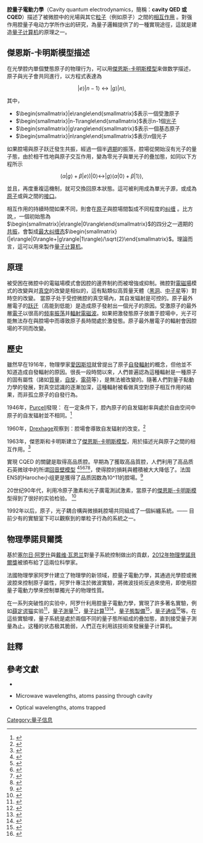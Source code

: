 '''腔量子電動力學'''（Cavity quantum electrodynamics，簡稱：'''cavity QED 或 CQED'''）描述了被微腔中的光場與其它[[粒子|粒子]]（例如原子）之間的[[相互作用|相互作用]] 。對强作用腔量子电动力学所作出的研究，為量子邏輯提供了的一種實現途徑，這就是建造[[量子计算机|量子计算机]]的原理之一。

==傑恩斯-卡明斯模型描述==
在光學腔内單個雙態原子的物理行为，可以用[[傑恩斯-卡明斯模型|傑恩斯-卡明斯模型]]来做数学描述，原子與光子會共同進行{{le|真空拉比振荡|vacuum Rabi oscillation}}，以方程式表達為
:<math>|e\rangle|n-1\rangle\leftrightarrow|g\rangle|n\rangle,</math>

其中，
* <math>\begin{smallmatrix}|e\rangle\end{smallmatrix}</math>表示一個受激原子
* <math>\begin{smallmatrix}|n-1\rangle\end{smallmatrix}</math>表示n-1個[[光子|光子]]
* <math>\begin{smallmatrix}|g\rangle\end{smallmatrix}</math>表示一個基态原子
* <math>\begin{smallmatrix}|n\rangle\end{smallmatrix}</math>表示n個光子

如果腔場與原子跃迁發生共振，經過一個半[[週期|週期]]的振荡，腔場從開始沒有光子的量子態，由於相干性地與原子交互作用，變為零光子與單光子的疊加態，如同以下方程所示
:<math>(\alpha|g\rangle+\beta|e\rangle)|0\rangle\leftrightarrow|g\rangle(\alpha|0\rangle+\beta|1\rangle),</math>

並且，再度重複這機制，就可交換回原本狀態。這可被利用成為單光子源，或成為[[原子|原子]]或{{le|囚禁离子量子计算机|trapped ion quantum computer}}與{{le|光量子通信|optical quantum communication}}之間的[[接口|接口]]。

相互作用的持續時間如果不同，則會在[[原子|原子]]與腔場間製成不同程度的[[量子糾纏|纠缠]] 。比方說,，一個初始態為<math>\begin{smallmatrix}|e\rangle|0\rangle\end{smallmatrix}</math>的四分之一週期的[[共振|共振]]，會製成[[量子糾纏|最大纠缠态]]<math>\begin{smallmatrix}
(|e\rangle|0\rangle+|g\rangle|1\rangle)/\sqrt{2}\end{smallmatrix}
</math>。理論而言，這可以用來製作[[量子计算机|量子计算机]]。

== 原理 ==
被受困在微腔中的電磁場模式會因腔的邊界制約而被增強或抑制。微腔對[[电磁场|電磁場]]模式的改變與对[[真空|真空]]的改變是相似的，這有點類似高質量天體（[[黑洞|黑洞]]、[[中子星|中子星]]等）對時空的改變。 當原子处于受控微腔的真空場內，其自发辐射是可控的。原子最外層電子的[[跃迁|跃迁]]（高能到低能）是造成原子發射出一個光子的原因。受激原子的最外層[[電子|電子]]以很高的[[频率|频率]][[振荡|振荡]]并[[輻射|輻射]][[電磁波|電磁波]]。如果把激發態原子放置于腔場中，光子可能無法存在與腔場中而導致原子長時間處於激發態。原子最外層電子的輻射會因腔場的不同而改變。

== 歷史 ==
雖然早在1916年，物理學家[[愛因斯坦|愛因斯坦]]就曾提出了原子[[自發輻射|自發輻射]]的概念，但他並不知道造成自發輻射的原因。很長一段時間以來，人們普遍認為這種輻射是一種原子的固有屬性（諸如[[質量|質量]]，[[自旋|自旋]]，[[電荷|電荷]]等），是無法被改變的。隨著人們對量子點動力學的發展，對真空認識的逐漸加深，這種輻射被看做真空對原子相互作用的結果，而非孤立原子的自發行為。

1946年，[[Purcell|Purcell]]發現： 在一定条件下，腔內原子的自发辐射率與處於自由空间中原子的自发辐射並不相同。<ref>{{Cite journal|title=|author=Purcell E M.|url=|journal=Phys Rev.|issue=|doi=|others=|year=1945|volume=69|page=681|pmid=}}</ref>

1960年，[[Drexhage|Drexhage]]观察到：腔場會導致自发辐射的改变。<ref>{{Cite journal|title=Prigress in Optics(ed. by Wolf E)|author=Drexhage K H.|url=|journal=New York: North Holland|issue=|doi=|others=|year=1974|volume=|page=|pmid=}}</ref>

1963年，傑恩斯和卡明斯建立了[[傑恩斯-卡明斯模型|傑恩斯-卡明斯模型]]，用於描述光與原子之間的相互作用。<ref>{{Cite journal|title=|author=Jaynes E T, Cummings F W .|url=|journal=Proc.|issue=|doi=|others=|year=1963|volume=58|page=89|pmid=}}</ref>

實現 CQED 的關鍵是取得高品质腔。早期為了獲取高品質腔，人們利用了高品质石英微球中的所谓[[回音壁微腔|回音壁模型]] <ref>{{Cite journal|title=|author=Braginsky V B, Ilchenko V S, Sov.|url=|journal=Phys. Dokl.|issue=|doi=|others=|year=1987|volume=32|page=307|pmid=}}</ref><ref>{{Cite journal|title=|author=Braginsky V B, Gorodetsky et al|url=|journal=Phys. Lett.|issue=|doi=|others=|year=18987|volume=173|page=393|pmid=}}</ref><ref>{{Cite journal|title=|author=Collot L, Lefevre-Sequin V, Brune M et al.|url=|journal=Europhys. Lett.|issue=|doi=|others=|year=1993|volume=23|page=372|pmid=}}</ref><ref>{{Cite journal|title=|author=金乐天，王克逸，周绍祥|url=|journal=物理.|issue=|doi=|others=|year=2002|volume=31|page=642|pmid=}}</ref><ref>{{Cite journal|title=|author=gorodetsky M L et al.|url=|journal=Opt. Lett.|issue=|doi=|others=|year=1996|volume=21|page=453|pmid=}}</ref>，使得腔的損耗與體積被大大降低了。法国ENS的Haroche小组更是獲得了品质因数為10^11的腔場。<ref>{{Cite journal|title=|author=Haroche S, Kleppner D.|url=|journal=Phys. Today.|issue=|doi=|others=|year=1989|volume=1|page=24|pmid=}}</ref>

20世纪90年代，利用冷原子激素和光子廣電測試激素，當原子的[[傑恩斯-卡明斯模型|傑恩斯-卡明斯模型]]得到了很好的实验检验。 <ref>{{Cite journal|title=|author=Vuckovic J, Loncar M, Mabuchi H et al.|url=|journal=Phys. Rev.|issue=|doi=|others=|year=2002|volume=55|page=016608|pmid=}}</ref>

1992年以后，原子，光子耦合構與微損耗腔場共同組成了一個糾纏系統。—— 目前少有的實驗室下可以觀察到的單粒子行為的系統之一。


==物理學諾貝爾獎==
基於[[塞尔日·阿罗什|塞尔日·阿罗什]]與[[戴维·瓦恩兰|戴维·瓦恩兰]]對量子系統控制做出的貢獻，[[诺贝尔物理学奖得主列表|2012年物理學諾貝爾獎]]被頒布給了這兩位科學家。

法國物理學家阿罗什建立了物理學的新领域，腔量子電動力學，其通過光學腔或微波腔來控制原子屬性，阿罗什專注於微波實驗，將微波技術反過來使用，即使用腔量子電動力學來控制單獨光子的物理性質。

在一系列突破性的实验中，阿罗什利用腔量子電動力學，實現了許多著名實驗，例如[[薛定谔猫|薛定谔猫]]实验<ref>{{Cite journal|title=Die Gegenwartige Situation|author=Schrodinger E.|url=|journal=Der Quantenmechanik Naturwissenschaften|issue=|doi=|others=|year=1935|volume=23|page=807|pmid=}}</ref>，[[量子測量|量子測量]]<ref>{{Cite journal|title=Quantum Measurement.|author=Thorne K S et al.|url=|journal=Cambridge University Press|issue=|doi=|others=|year=1992|volume=|page=|pmid=}}</ref>，[[量子計算|量子計算]]<ref>{{Cite journal|title=|author=Pellizzar T, Gardliner S, Cirac J I et al.|url=|journal=Phys. Rev. lett.|issue=|doi=|others=|year=1955|volume=75|page=3788|pmid=}}</ref><ref>{{Cite journal|title=|author=Turchette Q A, Hood, J I, Mabuchi H ea al.|url=|journal=Phys. Rev. Lett.|issue=|doi=|others=|year=1995|volume=75|page=4710|pmid=}}</ref>，[[量子態製備|量子態製備]]<ref>{{Cite journal|title=|author=Parkins A S, Marte P, Zoller P et al.|url=|journal=Phys. Rev. Lett.|issue=|doi=|others=|year=1993|volume=71|page=3095|pmid=}}</ref>，[[量子通信|量子通信]]<ref>{{Cite journal|title=|author=Cirac J I, Zoller P, Kimble J  H et al.|url=|journal=Phys, Rev. Lett.|issue=|doi=|others=|year=1997|volume=44|page=1727|pmid=}}</ref>等。在這些實驗哩，量子系統是處於兩個不同的量子態所組成的疊加態，直到接受量子測量為止。这種的状态极其脆弱，人們正在利用該技術來發展量子计算机。
==註釋==
{{reflist|2}}

==參考文獻==
{{refbegin}}
*{{cite journal | author = Hamish Johnston| title = Quantum-control pioneers bag 2012 Nobel Prize for Physics| journal = physicsworld.com| year = 2012|url = http://physicsworld.com/cws/article/news/2012/oct/09/quantum-control-pioneers-bag-2012-nobel-prize-for-physics}}
*{{cite journal | author=Herbert Walther, Benjamin T H Varcoe, Berthold-Georg Englert and Thomas Becker| authorlink=| title=Cavity quantum electrodynamics| journal=Rep. Prog. Phys.| year=2006| volume=69 | pages=1325–1382 |url=http://www.iop.org/EJ/abstract/0034-4885/69/5/R02/|doi=10.1088/0034-4885/69/5/R02 | issue=5|bibcode = 2006RPPh...69.1325W }} Microwave wavelengths, atoms passing through cavity
*{{cite journal | author=R Miller, T E Northup, K M Birnbaum, A Boca, A D Boozer and H J Kimble| authorlink= | title=Trapped atoms in cavity QED: coupling quantized light and matter| journal=J. Phys. B: At. Mol. Opt. Phys.| year=2005| volume=38 | pages=S551–S565 |url=http://www.iop.org/EJ/abstract/0953-4075/38/9/007/|doi=10.1088/0953-4075/38/9/007 | issue=9|bibcode = 2005JPhB...38S.551M }} Optical wavelengths, atoms trapped
{{refend}}

{{Quantum computing}}

[[Category:量子信息|Category:量子信息]]